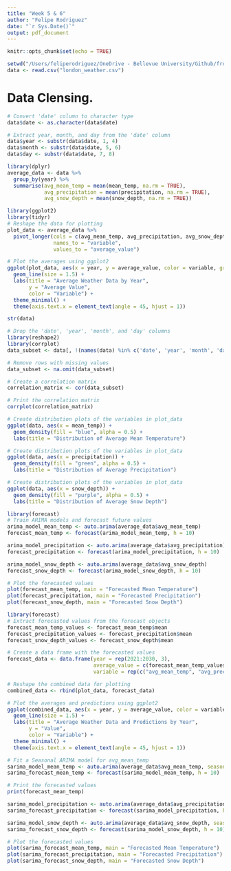 ```yaml
---
title: "Week 5 & 6"
author: "Felipe Rodriguez"
date: "`r Sys.Date()`"
output: pdf_document
---
```


```r
knitr::opts_chunk$set(echo = TRUE)
```


```r
setwd("/Users/feliperodriguez/OneDrive - Bellevue University/Github/frodz212.github.io/Project 9 - TBD/")
data <- read.csv("london_weather.csv")
```

# Data Clensing.
```r
# Convert 'date' column to character type
data$date <- as.character(data$date)

# Extract year, month, and day from the 'date' column
data$year <- substr(data$date, 1, 4)
data$month <- substr(data$date, 5, 6)
data$day <- substr(data$date, 7, 8)
```

```r
library(dplyr)
average_data <- data %>%
  group_by(year) %>%
  summarise(avg_mean_temp = mean(mean_temp, na.rm = TRUE),
            avg_precipitation = mean(precipitation, na.rm = TRUE),
            avg_snow_depth = mean(snow_depth, na.rm = TRUE))
```

```r
library(ggplot2)
library(tidyr)
# Reshape the data for plotting
plot_data <- average_data %>%
  pivot_longer(cols = c(avg_mean_temp, avg_precipitation, avg_snow_depth),
               names_to = "variable",
               values_to = "average_value")

# Plot the averages using ggplot2
ggplot(plot_data, aes(x = year, y = average_value, color = variable, group = variable)) +
  geom_line(size = 1.5) +
  labs(title = "Average Weather Data by Year",
       y = "Average Value",
       color = "Variable") +
  theme_minimal() +
  theme(axis.text.x = element_text(angle = 45, hjust = 1))
```

```r
str(data)
```

```r
# Drop the 'date', 'year', 'month', and 'day' columns
library(reshape2)
library(corrplot)
data_subset <- data[, !(names(data) %in% c('date', 'year', 'month', 'day'))]

# Remove rows with missing values
data_subset <- na.omit(data_subset)

# Create a correlation matrix
correlation_matrix <- cor(data_subset)

# Print the correlation matrix
corrplot(correlation_matrix)
```


```r
# Create distribution plots of the variables in plot_data
ggplot(data, aes(x = mean_temp)) +
  geom_density(fill = "blue", alpha = 0.5) +
  labs(title = "Distribution of Average Mean Temperature")
```


```r
# Create distribution plots of the variables in plot_data
ggplot(data, aes(x = precipitation)) +
  geom_density(fill = "green", alpha = 0.5) +
  labs(title = "Distribution of Average Precipitation")
```

```r
# Create distribution plots of the variables in plot_data
ggplot(data, aes(x = snow_depth)) +
  geom_density(fill = "purple", alpha = 0.5) +
  labs(title = "Distribution of Average Snow Depth")
```


```r
library(forecast)
# Train ARIMA models and forecast future values
arima_model_mean_temp <- auto.arima(average_data$avg_mean_temp)
forecast_mean_temp <- forecast(arima_model_mean_temp, h = 10)

arima_model_precipitation <- auto.arima(average_data$avg_precipitation)
forecast_precipitation <- forecast(arima_model_precipitation, h = 10)

arima_model_snow_depth <- auto.arima(average_data$avg_snow_depth)
forecast_snow_depth <- forecast(arima_model_snow_depth, h = 10)

# Plot the forecasted values
plot(forecast_mean_temp, main = "Forecasted Mean Temperature")
plot(forecast_precipitation, main = "Forecasted Precipitation")
plot(forecast_snow_depth, main = "Forecasted Snow Depth")
```
```r
library(forecast)
# Extract forecasted values from the forecast objects
forecast_mean_temp_values <- forecast_mean_temp$mean
forecast_precipitation_values <- forecast_precipitation$mean
forecast_snow_depth_values <- forecast_snow_depth$mean

# Create a data frame with the forecasted values
forecast_data <- data.frame(year = rep(2021:2030, 3),
                            average_value = c(forecast_mean_temp_values, forecast_precipitation_values, forecast_snow_depth_values),
                            variable = rep(c("avg_mean_temp", "avg_precipitation", "avg_snow_depth"), each = 10))

# Reshape the combined data for plotting
combined_data <- rbind(plot_data, forecast_data)

# Plot the averages and predictions using ggplot2
ggplot(combined_data, aes(x = year, y = average_value, color = variable, group = variable)) +
  geom_line(size = 1.5) +
  labs(title = "Average Weather Data and Predictions by Year",
       y = "Value",
       color = "Variable") +
  theme_minimal() +
  theme(axis.text.x = element_text(angle = 45, hjust = 1))
```

```r
# Fit a Seasonal ARIMA model for avg_mean_temp
sarima_model_mean_temp <- auto.arima(average_data$avg_mean_temp, seasonal = TRUE)
sarima_forecast_mean_temp <- forecast(sarima_model_mean_temp, h = 10)

# Print the forecasted values
print(forecast_mean_temp)

sarima_model_precipitation <- auto.arima(average_data$avg_precipitation, seasonal = TRUE)
sarima_forecast_precipitation <- forecast(sarima_model_precipitation, h = 10)

sarima_model_snow_depth <- auto.arima(average_data$avg_snow_depth, seasonal = TRUE)
sarima_forecast_snow_depth <- forecast(sarima_model_snow_depth, h = 10)

# Plot the forecasted values
plot(sarima_forecast_mean_temp, main = "Forecasted Mean Temperature")
plot(sarima_forecast_precipitation, main = "Forecasted Precipitation")
plot(sarima_forecast_snow_depth, main = "Forecasted Snow Depth")
```

